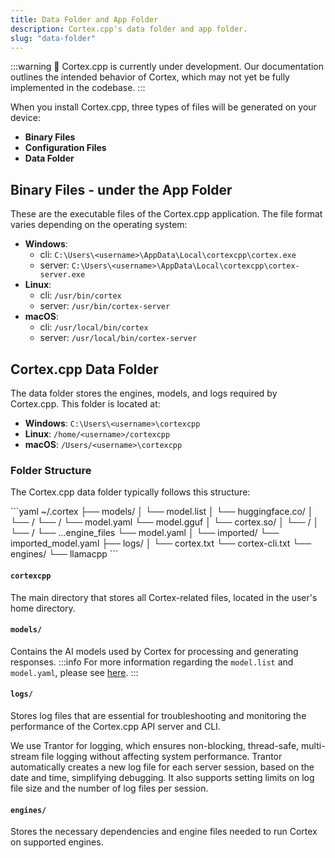 ```yaml
---
title: Data Folder and App Folder
description: Cortex.cpp's data folder and app folder.
slug: "data-folder"
---
```



:::warning
🚧 Cortex.cpp is currently under development. Our documentation outlines the intended behavior of Cortex, which may not yet be fully implemented in the codebase.
:::

When you install Cortex.cpp, three types of files will be generated on your device:

- **Binary Files**
- **Configuration Files**
- **Data Folder**

## Binary Files - under the App Folder
These are the executable files of the Cortex.cpp application. The file format varies depending on the operating system:

- **Windows**:
  - cli: `C:\Users\<username>\AppData\Local\cortexcpp\cortex.exe`
  - server: `C:\Users\<username>\AppData\Local\cortexcpp\cortex-server.exe`
- **Linux**:
  - cli: `/usr/bin/cortex`
  - server: `/usr/bin/cortex-server`
- **macOS**:
  - cli: `/usr/local/bin/cortex`
  - server: `/usr/local/bin/cortex-server`

## Cortex.cpp Data Folder
The data folder stores the engines, models, and logs required by Cortex.cpp. This folder is located at:

- **Windows**: `C:\Users\<username>\cortexcpp`
- **Linux**: `/home/<username>/cortexcpp`
- **macOS**: `/Users/<username>\cortexcpp`

### Folder Structure
The Cortex.cpp data folder typically follows this structure:

<Tabs>
  <TabItem value="Stable" label="Stable">
  ```yaml
  ~/.cortex
    ├── models/
    │   └── model.list
    │   └── huggingface.co/
    │       └── <repo_name>/
              └── <branch_name>/
                └── model.yaml
                └── model.gguf
    │   └── cortex.so/
    │       └── <repo_name>/
    │         └── <branch_name>/
                └── ...engine_files
                └── model.yaml
    │   └── imported/
            └── imported_model.yaml
    ├── logs/
    │   └── cortex.txt
        └── cortex-cli.txt
    └── engines/
        └── llamacpp
  ```
  </TabItem>
</Tabs>

#### `cortexcpp`
The main directory that stores all Cortex-related files, located in the user's home directory.
#### `models/`
Contains the AI models used by Cortex for processing and generating responses.
:::info
For more information regarding the `model.list` and `model.yaml`, please see [here](/docs/capabilities/models/model-yaml).
:::
#### `logs/`
Stores log files that are essential for troubleshooting and monitoring the performance of the Cortex.cpp API server and CLI.

We use Trantor for logging, which ensures non-blocking, thread-safe, multi-stream file logging without affecting system performance. Trantor automatically creates a new log file for each server session, based on the date and time, simplifying debugging. It also supports setting limits on log file size and the number of log files per session.
#### `engines/`
Stores the necessary dependencies and engine files needed to run Cortex on supported engines.